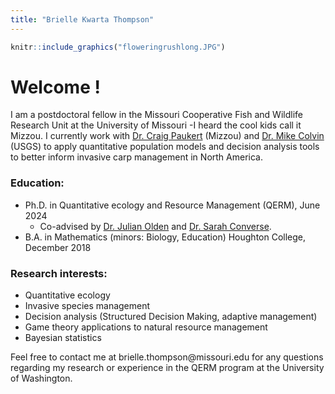 ```yaml
---
title: "Brielle Kwarta Thompson"
---
```


```r
knitr::include_graphics("floweringrushlong.JPG")
```

# Welcome !

I am a postdoctoral fellow in the Missouri Cooperative Fish and Wildlife Research Unit at the University of Missouri -I heard the cool kids call it Mizzou. I currently work with [Dr. Craig Paukert](http://www.riverstudies.com/) (Mizzou) and [Dr. Mike Colvin](https://www.usgs.gov/staff-profiles/mike-colvin) (USGS) to apply quantitative population models and decision analysis tools to better inform invasive carp management in North America.

### Education:
* Ph.D. in Quantitative ecology and Resource Management (QERM), June 2024
  + Co-advised by [Dr. Julian Olden](http://depts.washington.edu/oldenlab/) and [Dr. Sarah Converse](http://depts.washington.edu/qcons/).
* B.A. in Mathematics (minors: Biology, Education) Houghton College, December 2018

### Research interests:
* Quantitative ecology
* Invasive species management
* Decision analysis (Structured Decision Making, adaptive management)
* Game theory applications to natural resource management
* Bayesian statistics

Feel free to contact me at brielle.thompson@missouri.edu for any questions regarding my research or experience in the QERM program at the University of Washington.